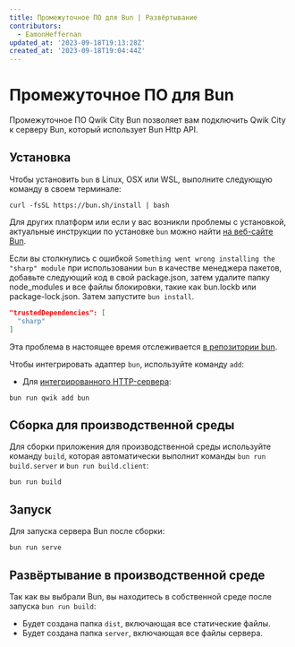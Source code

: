 ```yaml
---
title: Промежуточное ПО для Bun | Развёртывание
contributors:
  - EamonHeffernan
updated_at: '2023-09-18T19:13:28Z'
created_at: '2023-09-18T19:04:44Z'
---
```


# Промежуточное ПО для Bun

Промежуточное ПО Qwik City Bun позволяет вам подключить Qwik City к серверу Bun, который использует Bun Http API.

## Установка

Чтобы установить `bun` в Linux, OSX или WSL, выполните следующую команду в своем терминале:

```shell
curl -fsSL https://bun.sh/install | bash
```

Для других платформ или если у вас возникли проблемы с установкой, актуальные инструкции по установке `bun` можно найти [на веб-сайте Bun](https://bun.sh/docs/installation).

Если вы столкнулись с ошибкой `Something went wrong installing the "sharp" module` при использовании `bun` в качестве менеджера пакетов, добавьте следующий код в свой package.json, затем удалите папку node_modules и все файлы блокировки, такие как bun.lockb или package-lock.json. Затем запустите `bun install`.

```json
"trustedDependencies": [
  "sharp"
]
```

Эта проблема в настоящее время отслеживается [в репозитории bun](https://github.com/oven-sh/bun/issues/3783).

Чтобы интегрировать адаптер `bun`, используйте команду `add`:

- Для [интегрированного HTTP-сервера](https://bun.sh/docs/api/http):

```shell
bun run qwik add bun
```

## Сборка для производственной среды

Для сборки приложения для производственной среды используйте команду `build`, которая автоматически выполнит команды `bun run build.server` и `bun run build.client`:

```shell
bun run build
```

## Запуск

Для запуска сервера Bun после сборки:

```shell
bun run serve
```

## Развёртывание в производственной среде

Так как вы выбрали Bun, вы находитесь в собственной среде после запуска `bun run build`:

- Будет создана папка `dist`, включающая все статические файлы.
- Будет создана папка `server`, включающая все файлы сервера.
